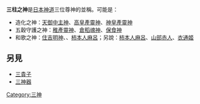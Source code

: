 '''三柱之神'''是[[日本|日本]][[神道|神道]]三位尊神的並稱。可能是：

* 造化之神：[[天御中主神|天御中主神]]、[[高皇產靈神|高皇產靈神]]、[[神皇產靈神|神皇產靈神]]
* 五穀守護之神：[[稚產靈神|稚產靈神]]、[[倉稻魂神|倉稻魂神]]、[[保食神|保食神]]
* 和歌之神：[[住吉三神|住吉明神]]、{{tsl|ja|玉津島神社|玉津島神社|玉津島明神}}、[[柿本人麻呂|柿本人麻呂]]；另說：[[柿本人麻呂|柿本人麻呂]]、[[山部赤人|山部赤人]]、[[衣通郎姬|衣通姬]]

== 另見 ==
* [[三貴子|三貴子]]
* [[三神器|三神器]]

{{SIA}}

[[Category:三神|Category:三神]]